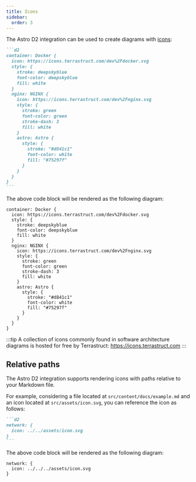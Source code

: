 ```yaml
---
title: Icons
sidebar:
  order: 3
---
```


The Astro D2 integration can be used to create diagrams with [icons](https://d2lang.com/tour/icons):

````md title="src/content/docs/example.md"
```d2
container: Docker {
  icon: https://icons.terrastruct.com/dev%2Fdocker.svg
  style: {
    stroke: deepskyblue
    font-color: deepskyblue
    fill: white
  }
  nginx: NGINX {
    icon: https://icons.terrastruct.com/dev%2Fnginx.svg
    style: {
      stroke: green
      font-color: green
      stroke-dash: 3
      fill: white
    }
    astro: Astro {
      style: {
        stroke: "#d841c1"
        font-color: white
        fill: "#75297f"
      }
    }
  }
}
```
````

The above code block will be rendered as the following diagram:

```d2
container: Docker {
  icon: https://icons.terrastruct.com/dev%2Fdocker.svg
  style: {
    stroke: deepskyblue
    font-color: deepskyblue
    fill: white
  }
  nginx: NGINX {
    icon: https://icons.terrastruct.com/dev%2Fnginx.svg
    style: {
      stroke: green
      font-color: green
      stroke-dash: 3
      fill: white
    }
    astro: Astro {
      style: {
        stroke: "#d841c1"
        font-color: white
        fill: "#75297f"
      }
    }
  }
}
```

:::tip
A collection of icons commonly found in software architecture diagrams is hosted for free by Terrastruct: https://icons.terrastruct.com
:::

## Relative paths

The Astro D2 integration supports rendering icons with paths relative to your Markdown file.

For example, considering a file located at `src/content/docs/example.md` and an icon located at `src/assets/icon.svg`, you can reference the icon as follows:

````md title="src/content/docs/example.md"
```d2
network: {
  icon: ../../assets/icon.svg
}
```
````

The above code block will be rendered as the following diagram:

```d2
network: {
  icon: ../../../assets/icon.svg
}
```
